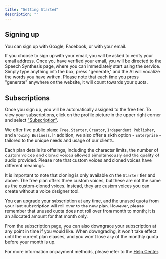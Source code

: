```yaml
---
title: "Getting Started"
description: ""
---
```



## Signing up

You can sign up with Google, Facebook, or with your email. 

If you choose to sign up with your email, you will be asked to verify your email address. Once you have verified your email, you will be directed to the Speech Synthesis page, where you can immediately start using the service. Simply type anything into the box, press "generate," and the AI will vocalize the words you have written. Please note that each time you press "generate" anywhere on the website, it will count towards your quota.


## Subscriptions

Once you sign up, you will be automatically assigned to the free tier. To view your subscriptions, click on the profile picture in the upper right corner and select ["Subscription"](https://beta.elevenlabs.io/subscription).

We offer five public plans: `Free`, `Starter`, `Creator`, `Independent Publisher`, and `Growing Business`. In addition, we also offer a sixth option - `Enterprise` - tailored to the unique needs and usage of our clients.

Each plan details its offerings, including the character limits, the number of custom voices and cloned voices allowed simultaneously and the quality of audio provided. Please note that custom voices and cloned voices have different meanings.

It is important to note that cloning is only available on the `Starter` tier and above. The free plan offers three custom voices, but these are not the same as the custom-cloned voices. Instead, they are custom voices you can create without a voice designer tool.

You can upgrade your subscription at any time, and the unused quota from your last subscription will roll over to the new plan. However, please remember that unused quota does not roll over from month to month; it is an allocated amount for that month only.

From the subscription page, you can also downgrade your subscription at any point in time if you would like. When downgrading, it won't take effect until the current plan elapses, and you won't lose any of the monthly quota before your month is up.

For more information on payment methods, please refer to the [Help Center](https://help.elevenlabs.io/).
